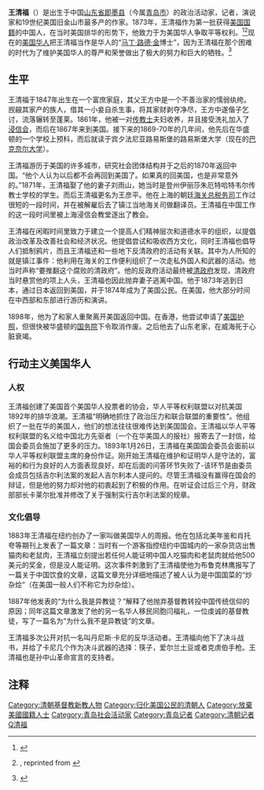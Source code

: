 '''王清福'''（{{bd|1847年||1898年||catIdx=W}}）是出生于中国[[山东省|山东省]][[即墨县|即墨县]]（今属[[青岛市|青岛市]]）的政治活动家，记者，演说家和19世纪美国旧金山市最多产的作家。1873年，王清福作为第一批获得[[美国国籍|美国国籍]]的中国人，在当时美国排华的形势下，他致力于为美国华人争取平等权利。<ref>{{citation|url=http://www.asianweek.com/2009/08/20/chinese-american-hero-wong-chin-foo/|title=Chinese American Hero: Wong Chin Foo|work=AsianWeek|publisher=[[AsianWeek|AsianWeek]]|accessdate=June 19, 2014|deadurl=yes|archiveurl=https://web.archive.org/web/20140714202832/http://www.asianweek.com/2009/08/20/chinese-american-hero-wong-chin-foo/|archivedate=2014年7月14日}}</ref><ref name="SeligmanFCA">{{cite web |title=Wong Chin Foo Chronology |url=http://www.firstchineseamerican.com/chronology.htm |first=Scott D. |last=Seligman |accessdate=2014-06-19 |archive-date=2014-07-14 |archive-url=https://web.archive.org/web/20140714135635/http://www.firstchineseamerican.com/chronology.htm |dead-url=no }}, reprinted from {{cite book |isbn=9888139908 |title=The First Chinese American: The Remarkable Life of Wong Chin Foo |publisher=Hong Kong University Press |date=2013 |first=Scott D. |last=Seligman |pages=xxi-xxii}}</ref>现在的[[美国华人|美国华人]]把王清福当作是华人的“[[马丁·路德·金|马丁·路德·金]]博士”，因为王清福在那个困难的时代为了维护美国华人的尊严和荣誉做出了极大的努力和巨大的牺牲。<ref>{{cite web|title=王清福：华人马丁·路德·金|url=http://www.ycwb.com/ePaper/ycwb/html/2014-05/17/content_447665.htm?div=2|author=王凡|publisher=羊城晚报|date=2014年5月17日 星期六|accessdate=June 19, 2014|deadurl=yes|archiveurl=https://web.archive.org/web/20140518020937/http://www.ycwb.com/ePaper/ycwb/html/2014-05/17/content_447665.htm?div=2|archivedate=2014年5月18日}}</ref>

==生平==
王清福于1847年出生在一个富庶家庭，其父王方中是一个不善治家的懦弱纨绔。觊觎其家产的族人，借其一小妾自杀生事，将其家财剥夺净尽，王方中遂偕子乞讨，流落辗转至蓬莱。1861年，他被一对[[传教士|传教士]]夫妇收养，并且接受洗礼加入了[[浸信会|浸信会]]，而后在1867年来到美国。接下来的1869-70年的几年间，他先后在华盛顿的一个学校上预科，而后就读于宾夕法尼亚路易斯堡的路易斯堡大学（现在的[[巴克奈尔大学|巴克奈尔大学]]）。

王清福游历于美国的许多城市，研究社会团体结构并于之后的1870年返回中国。“他个人认为以后都不会再回到美国了。如果真的回美国，也是非常意外的。”1871年，王清福娶了他的妻子刘雨山，她当时是登州伊丽莎朱厄特哈特韦尔传教士学校的学生。而后王清福更名为王彦平。他在上海的朝廷[[海关总税务司|海关总税务司]]工作过很短的一段时间，并在被解雇后去了镇江当地海关司做翻译员。王清福在中国工作的这一段时间里被上海浸信会教堂逐出了教会。

王清福在闲暇时间里致力于建立一个提高人们精神层次和道德水平的组织，以提倡政治改革及改善社会和经济状况。他提倡尝试和吸收西方文化，同时王清福也倡导人们抵制鸦片，而且王清福还和一些地下反清政府的活动有关联。其中为人所知的就是镇江事件：他利用在海关的工作便利组织了一次走私外国人和武器的活动。他当时声称“要推翻这个腐败的清政府”。他的反政府活动最终被[[清政府|清政府]]发现，清政府当时悬赏他的项上人头，王清福也因此抛弃妻子逃离中国。他于1873年逃到日本，通过日本返回到美国，并于1874年成为了美国公民。在美国，他大部分时间在中西部和东部进行游历和演讲。

1898年，他为了和家人重聚离开美国返回中国。在香港，他尝试申请了[[美国护照|美国护照]]，但很快被华盛顿的[[美国国务院|国务院]]下令取消作废。之后他去了山东老家，在威海死于心脏衰竭。

==行动主义美国华人==
===人权===
王清福创建了美国首个美国华人投票者的协会，华人平等权利联盟以对抗美国1892年的排华浪潮。王清福“明确地抓住了政治压力和联合联盟的重要性”。他组织了一批在华的美国人，他们的想法往往很难传达到美国国会。王清福以华人平等权利联盟的名义给中国北方先驱者（一个在华美国人的报社）报寄去了一封信，给国会委员会施加了更多的压力。1893年1月26日，王清福在美国国会委员会面前以华人平等权利联盟主席的身份作证。刚开始王清福在维护和证明华人是守法的，富裕的和行为良好的人方面表现良好，却在后面的问答环节失败了-该环节是由委员会成员包括吉尔利法案的发起人吉尔利本人提问的。尽管王清福没有赢得在国会的辩证，但是他的努力却对他的初衷起到了积极的作用。在听证会过后三个月，财政部部长卡莱尔批准并修改了关于强制实行吉尔利法案的规章。

===文化倡导===
1883年王清福在纽约创办了一家叫做美国华人的周报。他在包括北美年鉴和肖托夸等期刊上发表了一篇文章：当时有一个游客指控纽约中国城内的一家杂货店出售猫肉和老鼠肉，王清福立刻提出若任何人能证明中国人吃猫肉和老鼠肉就给他500美元的奖金，但是没人能证明。这次事件刺激到了王清福使他为布鲁克林鹰报写了一篇关于中国饮食的文章，这篇文章充分详细地描述了被人认为是中国国菜的“炒杂烩”（在美国一般人们不称它为炒杂烩）。

1887年他发表的“为什么我是异教徒？”解释了他抛弃基督教转投中国传统信仰的原因；同年这篇文章激发了他的另一名华人移民同胞闫福礼，一位虔诚的基督教徒，写了一篇名为“为什么我不是异教徒”的文章。

王清福多次公开对抗一名叫丹尼斯·卡尼的反华活动者。王清福向他下了决斗战书，并给了卡尼几个作为决斗武器的选择：筷子，爱尔兰土豆或者克虏伯手枪。王清福也是孙中山革命宣言的支持者。

==注释==
{{Reflist|2}}

{{Authority control}}
{{DEFAULTSORT:W}}
[[Category:清朝基督教新教人物|Category:清朝基督教新教人物]]
[[Category:归化美国公民的清朝人|Category:归化美国公民的清朝人]]
[[Category:放棄美國國籍人士|Category:放棄美國國籍人士]]
[[Category:青岛社会活动家|Category:青岛社会活动家]]
[[Category:青岛记者|Category:青岛记者]]
[[Category:清朝记者|Category:清朝记者]]
[[Category:王姓|Q清福]]